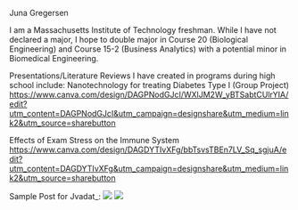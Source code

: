 Juna Gregersen

I am a Massachusetts Institute of Technology freshman. 
While I have not declared a major, I hope to double major in Course 20 (Biological Engineering) and Course 15-2 (Business Analytics) with a potential minor in Biomedical Engineering.

Presentations/Literature Reviews I have created in programs during high school include:
Nanotechnology for treating Diabetes Type I (Group Project)
https://www.canva.com/design/DAGPNodGJcI/WXlJM2W_yBTSabtCUlrYIA/edit?utm_content=DAGPNodGJcI&utm_campaign=designshare&utm_medium=link2&utm_source=sharebutton 

Effects of Exam Stress on the Immune System
https://www.canva.com/design/DAGDYTIvXFg/bbTsvsTBEn7LV_Sq_sgjuA/edit?utm_content=DAGDYTIvXFg&utm_campaign=designshare&utm_medium=link2&utm_source=sharebutton

Sample Post for Jvadat_:
![](biomeddevices%20ex%202.png)
![](biomeddevices%20ex%20.png)


